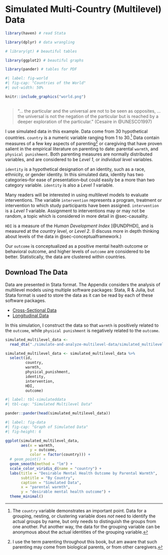 # Simulated Multi-Country (Multilevel) Data {#sec-simulateddata}

```r

library(haven) # read Stata

library(dplyr) # data wrangling

# library(gt) # beautiful tables

library(ggplot2) # beautiful graphs

library(pander) # tables for PDF

```

```r
#| label: fig-world
#| fig-cap: "Countries of the World"
#| out-width: 50%

knitr::include_graphics("world.png")
  
```

> "... the particular and the universal are not to be seen as opposites, ... the universal is not the negation of the particular but is reached by a deeper exploration of the particular." (Cesaire in @UNESCO1997) \index{universalism} \index{Aimé Césaire}

I use simulated data in this example. Data come from 30 hypothetical countries. `country` is a numeric variable ranging from 1 to 30.[^country] Data contain measures of a few key aspects of parenting[^parenting] or caregiving that have proven salient in the empirical literature on parenting to date: parental `warmth`, and `physical punishment`. Both parenting measures are normally distributed variables, and are considered to be *Level 1*, or *individual level* variables. 

[^country]: The `country` variable demonstrates an important point. Data for a grouping, nesting, or clustering variable does *not* need to identify the actual groups by name, but only needs to distinguish the groups from one another. Put another way, the data for the grouping variable can be anonymous about the actual identities of the grouping variable.

`identity` is a hypothetical designation of an identity, such as a race, ethnicity, or gender identity. In this simulated data, identity has two categories--for ease of presentation--but could easily be a more than two category variable. `identity` is also a *Level 1* variable.

Many readers will be interested in using multilevel models to evaluate interventions. The variable `intervention` represents a program, treatment or intervention to which study participants have been assigned. `intervention` is a *Level 1* variable. Assignment to interventions may or may not be random, a topic which is considered in more detail in @sec-causality.

[^parenting]: I use the term parenting throughout this book, but am aware that such parenting may come from biological parents, or from other caregivers.

`HDI` is a measure of the *Human Development Index* [@UNDPHDI], and is measured at the *country level*, or *Level 2*. (I discuss more in depth thinking about levels of the data in @sec-conceptualframework.)

Our `outcome` is conceptualized as a positive mental health outcome or behavioral outcome, and higher levels of `outcome` are considered to be better. Statistically, the data are clustered within countries. 

:::{.callout-note collapse="true"}
## Download The Data 

Data are presented in Stata format. The Appendix considers the analysis of multilevel models using multiple software packages: Stata, R & Julia, but Stata format is used to store the data as it can be read by each of these software packages.

* [Cross-Sectional Data](https://github.com/agrogan1/multilevel-thinking/raw/main/simulate-and-analyze-multilevel-data/simulated_multilevel_data.dta)
* [Longitudinal Data](https://github.com/agrogan1/multilevel-thinking/raw/main/simulate-and-analyze-multilevel-data/simulated_multilevel_longitudinal_data.dta)
:::

In this simulation, I construct the data so that `warmth` is positively related to the `outcome`, while `physical punishment` is negatively related to the `outcome`.

```r

simulated_multilevel_data <-
  read_dta("./simulate-and-analyze-multilevel-data/simulated_multilevel_data.dta")

simulated_multilevel_data <- simulated_multilevel_data %>% 
  select(id, 
         country,
         warmth,
         physical_punishment,
         identity,
         intervention,
         HDI,
         outcome)

```

```r
#| label: tbl-simulateddata
#| tbl-cap: "Simulated Multilevel Data"

pander::pander(head(simulated_multilevel_data))

```


```r
#| label: fig-data
#| fig-cap: "Graph of Simulated Data"
#| fig-height: 6

ggplot(simulated_multilevel_data,
       aes(x = warmth,
           y = outcome,
           color = factor(country))) +
  # geom_point() +
  geom_smooth(method = "lm") +
  scale_color_viridis_d(name = "country") +
  labs(title = "Desirable Mental Health Outcome by Parental Warmth",
       subtitle = "By Country",
       caption = "Simulated Data",
       x = "parental warmth",
       y = "desirable mental health outcome") +
  theme_minimal() 


```
